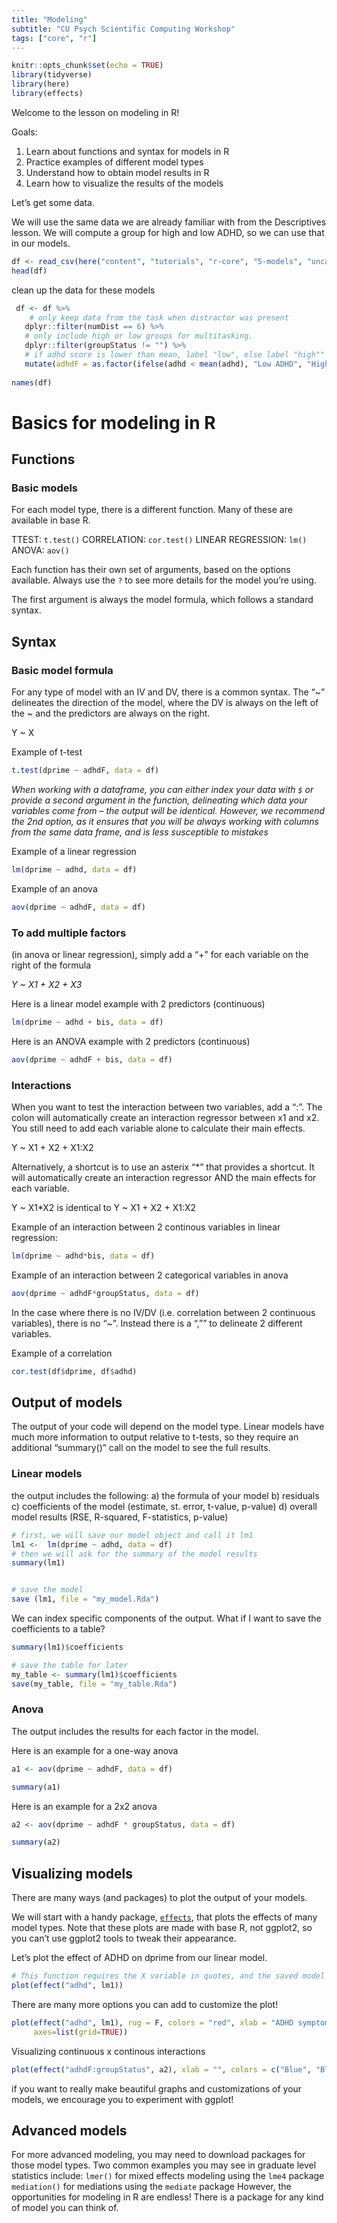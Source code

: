 ```yaml
---
title: "Modeling"
subtitle: "CU Psych Scientific Computing Workshop"
tags: ["core", "r"]
--- 
```


```r
knitr::opts_chunk$set(echo = TRUE)
library(tidyverse)
library(here)
library(effects)
```

<!-- Students: Please disregard this initial code. The R tutorial begins at Line 22. -->
<div class="container">
<div class="row">
<div class="col-sm-3 sticky">
<nav id="toc" data-toggle="toc" class="sticky-top" style="top:100px;"></nav>
</div>
<div class="col-sm-9" style="top:25px">

Welcome to the lesson on modeling in R! 

Goals: 

1. Learn about functions and syntax for models in R 
2. Practice examples of different model types 
3. Understand how to obtain model results in R  
4. Learn how to visualize the results of the models

Let's get some data. 

We will use the same data we are already familiar with from the Descriptives lesson. We will compute a group for high and low ADHD, so we can use that in our models. 

```r
df <- read_csv(here("content", "tutorials", "r-core", "5-models", "uncapher_2016_repeated_measures_dataset.csv"))
head(df)
```

clean up the data for these models
```r
 df <- df %>%   
    # only keep data from the task when distractor was present
   dplyr::filter(numDist == 6) %>%
   # only include high or low groups for multitasking.
   dplyr::filter(groupStatus != "") %>%
   # if adhd score is lower than mean, label "low", else label "high""
   mutate(adhdF = as.factor(ifelse(adhd < mean(adhd), "Low ADHD", "High ADHD")))
  
names(df)
```

# Basics for modeling in R 

## Functions

### Basic models 
For each model type, there is a different function. Many of these are available in base R.

TTEST: `t.test()`
CORRELATION: `cor.test()`
LINEAR REGRESSION: `lm()`
ANOVA: `aov()`

Each function has their own set of arguments, based on the options available. 
Always use the `?` to see more details for the model you're using.

The first argument is always the model formula, which follows a standard syntax.

## Syntax

### Basic model formula
For any type of model with an IV and DV, there is a common syntax. The "~" delineates the direction of the model, where the DV is always on the left of the ~ and the predictors are always on the right.

Y ~ X

Example of t-test
```r
t.test(dprime ~ adhdF, data = df)
```

*When working with a dataframe, you can either index your data with `$` or provide a second argument in the function, delineating which data your variables come from -- the output will be identical. However, we recommend the 2nd option, as it ensures that you will be always working with columns from the same data frame, and is less susceptible to mistakes*

Example of a linear regression
```r
lm(dprime ~ adhd, data = df)
```

Example of an anova
```r
aov(dprime ~ adhdF, data = df)
```

### To add multiple factors 
(in anova or linear regression), simply add  a "+" for each variable on the right of the formula 

*Y ~ X1 + X2 + X3*

Here is a linear model example with 2 predictors (continuous)
```r
lm(dprime ~ adhd + bis, data = df)
```

Here is an ANOVA example with 2 predictors (continuous)
```r
aov(dprime ~ adhdF + bis, data = df)
```

### Interactions 
When you want to test the interaction between two variables, add a ":". 
The colon will automatically create an interaction regressor between x1 and x2.
You still need to add each variable alone to calculate their main effects. 

Y ~ X1 + X2 + X1:X2

Alternatively, a shortcut is to use an asterix "*" that provides a shortcut. It will automatically create an interaction regressor AND the main effects for each variable.

 Y ~ X1*X2  is identical to Y ~ X1 + X2 + X1:X2

Example of an interaction between 2 continous variables in linear regression:
```r
lm(dprime ~ adhd*bis, data = df)
```

Example of an interaction between 2 categorical variables in anova
```r
aov(dprime ~ adhdF*groupStatus, data = df)
```

In the case where there is no IV/DV (i.e. correlation between 2 continuous variables), there is no "~".
Instead there is a ","" to delineate 2 different variables.

Example of a correlation
```r
cor.test(df$dprime, df$adhd)
```


## Output of models 
The output of your code will depend on the model type. Linear models have much more information to output relative to t-tests, so they require an additional "summary()" call on the model to see the full results. 

### Linear models
the output includes the following:
a) the formula of your model 
b) residuals
c) coefficients of the model (estimate, st. error, t-value, p-value)
d) overall model results (RSE, R-squared, F-statistics, p-value)

```r
# first, we will save our model object and call it lm1
lm1 <-  lm(dprime ~ adhd, data = df)
# then we will ask for the summary of the model results
summary(lm1)


# save the model 
save (lm1, file = "my_model.Rda")
```

We can index specific components of the output. What if I want to save the coefficients to a table?
```r
summary(lm1)$coefficients

# save the table for later
my_table <- summary(lm1)$coefficients
save(my_table, file = "my_table.Rda")
```

### Anova
The output includes the results for each factor in the model.

Here is an example for a one-way anova
```r

a1 <- aov(dprime ~ adhdF, data = df)

summary(a1)
```

Here is an example for a 2x2 anova
```r

a2 <- aov(dprime ~ adhdF * groupStatus, data = df)

summary(a2)
```

## Visualizing models 

There are many ways (and packages) to plot the output of your models. 

We will start with a handy package, [`effects`](https://cran.r-project.org/web/packages/effects/effects.pdf), that plots the effects of many model types. Note that these plots are made with base R, not ggplot2, so you can't use ggplot2 tools to tweak their appearance.

Let's plot the effect of ADHD on dprime from our linear model.
```r
# This function requires the X variable in quotes, and the saved model object
plot(effect("adhd", lm1))

```


There are many more options you can add to customize the plot! 
```r

plot(effect("adhd", lm1), rug = F, colors = "red", xlab = "ADHD symptoms", ylab = "D-prime",
     axes=list(grid=TRUE))

```



Visualizing continuous x continous interactions 
```r
plot(effect("adhdF:groupStatus", a2), xlab = "", colors = c("Blue", "Black"))
```

if you want to really make beautiful graphs and customizations of your models, 
we encourage you to experiment with ggplot!

## Advanced models 

For more advanced modeling, you may need to download packages for those model types. Two common examples you may see in graduate level statistics include:
`lmer()` for mixed effects modeling using the `lme4` package 
`mediation()` for mediations using the `mediate` package
However, the opportunities for modeling in R are endless! There is a package for any kind of model you can think of.

